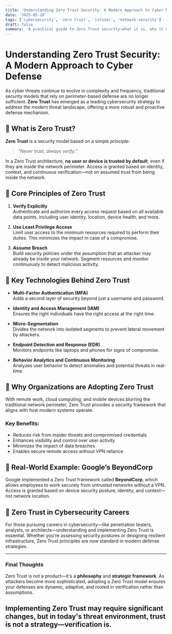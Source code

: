 ```yaml
---
title: 'Understanding Zero Trust Security: A Modern Approach to Cyber Defense'
date: '2025-05-20'
tags: ['cybersecurity', 'zero trust', 'infosec', 'network security']
draft: false
summary: 'A practical guide to Zero Trust security—what it is, why it matters, and how it changes the way organizations approach cybersecurity.'
---
```


# Understanding Zero Trust Security: A Modern Approach to Cyber Defense

As cyber threats continue to evolve in complexity and frequency, traditional security models that rely on perimeter-based defense are no longer sufficient. **Zero Trust** has emerged as a leading cybersecurity strategy to address the modern threat landscape, offering a more robust and proactive defense mechanism.

## 🔐 What is Zero Trust?

**Zero Trust** is a security model based on a simple principle:

> _"Never trust, always verify."_

In a Zero Trust architecture, **no user or device is trusted by default**, even if they are inside the network perimeter. Access is granted based on identity, context, and continuous verification—not on assumed trust from being inside the network.

## 🧱 Core Principles of Zero Trust

1. **Verify Explicitly**  
   Authenticate and authorize every access request based on all available data points, including user identity, location, device health, and more.

2. **Use Least Privilege Access**  
   Limit user access to the minimum resources required to perform their duties. This minimizes the impact in case of a compromise.

3. **Assume Breach**  
   Build security policies under the assumption that an attacker may already be inside your network. Segment resources and monitor continuously to detect malicious activity.

## 🧰 Key Technologies Behind Zero Trust

- **Multi-Factor Authentication (MFA)**  
  Adds a second layer of security beyond just a username and password.

- **Identity and Access Management (IAM)**  
  Ensures the right individuals have the right access at the right time.

- **Micro-Segmentation**  
  Divides the network into isolated segments to prevent lateral movement by attackers.

- **Endpoint Detection and Response (EDR)**  
  Monitors endpoints like laptops and phones for signs of compromise.

- **Behavior Analytics and Continuous Monitoring**  
  Analyzes user behavior to detect anomalies and potential threats in real-time.

## 🏢 Why Organizations are Adopting Zero Trust

With remote work, cloud computing, and mobile devices blurring the traditional network perimeter, Zero Trust provides a security framework that aligns with how modern systems operate.

### Key Benefits:

- Reduces risk from insider threats and compromised credentials
- Enhances visibility and control over user activity
- Minimizes the impact of data breaches
- Enables secure remote access without VPN reliance

## 📘 Real-World Example: Google’s BeyondCorp

Google implemented a Zero Trust framework called **BeyondCorp**, which allows employees to work securely from untrusted networks without a VPN. Access is granted based on device security posture, identity, and context—not network location.

## 🔄 Zero Trust in Cybersecurity Careers

For those pursuing careers in cybersecurity—like penetration testers, analysts, or architects—understanding and implementing Zero Trust is essential. Whether you're assessing security postures or designing resilient infrastructure, Zero Trust principles are now standard in modern defense strategies.

---

### Final Thoughts

Zero Trust is not a product—it's a **philosophy** and **strategic framework**. As attackers become more sophisticated, adopting a Zero Trust model ensures your defenses are dynamic, adaptive, and rooted in verification rather than assumptions.

## Implementing Zero Trust may require significant changes, but in today's threat environment, **trust is not a strategy—verification is**.
